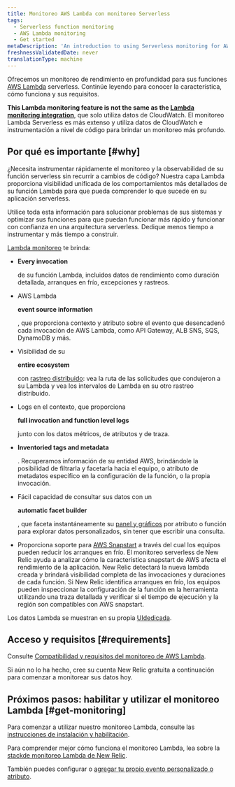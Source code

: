 ```yaml
---
title: Monitoreo AWS Lambda con monitoreo Serverless
tags:
  - Serverless function monitoring
  - AWS Lambda monitoring
  - Get started
metaDescription: 'An introduction to using Serverless monitoring for AWS Lambda functions in New Relic: how it works and requirements for using it.'
freshnessValidatedDate: never
translationType: machine
---
```


Ofrecemos un monitoreo de rendimiento en profundidad para sus funciones [AWS Lambda](https://aws.amazon.com/lambda/) serverless. Continúe leyendo para conocer la característica, cómo funciona y sus requisitos.

<DoNotTranslate>**This Lambda monitoring feature is not the same as the [Lambda monitoring integration](/docs/integrations/amazon-integrations/aws-integrations-list/aws-lambda-monitoring-integration)**</DoNotTranslate>, que solo utiliza datos de CloudWatch. El monitoreo Lambda Serverless es más extenso y utiliza datos de CloudWatch e instrumentación a nivel de código para brindar un monitoreo más profundo.

## Por qué es importante [#why]

¿Necesita instrumentar rápidamente el monitoreo y la observabilidad de su función serverless sin recurrir a cambios de código? Nuestra capa Lambda proporciona visibilidad unificada de los comportamientos más detallados de su función Lambda para que pueda comprender lo que sucede en su aplicación serverless.

Utilice toda esta información para solucionar problemas de sus sistemas y optimizar sus funciones para que puedan funcionar más rápido y funcionar con confianza en una arquitectura serverless. Dedique menos tiempo a instrumentar y más tiempo a construir.

[Lambda monitoreo](/docs/serverless-function-monitoring/aws-lambda-monitoring/ui-data/understand-lambda-monitoring-ui#find-data) te brinda:

* <DoNotTranslate>**Every invocation**</DoNotTranslate>

  de su función Lambda, incluidos datos de rendimiento como duración detallada, arranques en frío, excepciones y rastreos.

* AWS Lambda

  <DoNotTranslate>**event source information**</DoNotTranslate>

  , que proporciona contexto y atributo sobre el evento que desencadenó cada invocación de AWS Lambda, como API Gateway, ALB SNS, SQS, DynamoDB y más.

* Visibilidad de su

  <DoNotTranslate>**entire ecosystem**</DoNotTranslate>

  con [rastreo distribuido](/docs/apm/distributed-tracing/getting-started/introduction-distributed-tracing): vea la ruta de las solicitudes que condujeron a su Lambda y vea los intervalos de Lambda en su otro rastreo distribuido.

* Logs en el contexto, que proporciona

  <DoNotTranslate>**full invocation and function level logs**</DoNotTranslate>

  junto con los datos métricos, de atributos y de traza.

* <DoNotTranslate>**Inventoried tags and metadata**</DoNotTranslate>

  . Recuperamos información de su entidad AWS, brindándole la posibilidad de filtrarla y facetarla hacia el equipo, o atributo de metadatos específico en la configuración de la función, o la propia invocación.

* Fácil capacidad de consultar sus datos con un

  <DoNotTranslate>**automatic facet builder**</DoNotTranslate>

  , que faceta instantáneamente su [panel y gráficos](/docs/serverless-function-monitoring/aws-lambda-monitoring/ui-data/understand-lambda-monitoring-ui#chart-data) por atributo o función para explorar datos personalizados, sin tener que escribir una consulta.

* Proporciona soporte para [AWS Snapstart](https://docs.aws.amazon.com/lambda/latest/dg/snapstart.html) a través del cual los equipos pueden reducir los arranques en frío. El monitoreo serverless de New Relic ayuda a analizar cómo la característica snapstart de AWS afecta el rendimiento de la aplicación. New Relic detectará la nueva lambda creada y brindará visibilidad completa de las invocaciones y duraciones de cada función. Si New Relic identifica arranques en frío, los equipos pueden inspeccionar la configuración de la función en la herramienta utilizando una traza detallada y verificar si el tiempo de ejecución y la región son compatibles con AWS snapstart.

Los datos Lambda se muestran en su propia [UIdedicada](/docs/lambda-monitoring-ui).

## Acceso y requisitos [#requirements]

Consulte [Compatibilidad y requisitos del monitoreo de AWS Lambda](/docs/serverless-function-monitoring/aws-lambda-monitoring/get-started/compatibility-requirements-aws-lambda-monitoring).

Si aún no lo ha hecho, cree su cuenta New Relic gratuita a continuación para comenzar a monitorear sus datos hoy.

<InlineSignup/>

## Próximos pasos: habilitar y utilizar el monitoreo Lambda [#get-monitoring]

Para comenzar a utilizar nuestro monitoreo Lambda, consulte las [instrucciones de instalación y habilitación](/docs/serverless-function-monitoring/aws-lambda-monitoring/enable-lambda-monitoring).

Para comprender mejor cómo funciona el monitoreo Lambda, lea sobre la [stackde monitoreo Lambda de New Relic](/docs/serverless-function-monitoring/aws-lambda-monitoring/get-started/architecture/).

También puedes configurar [<InlinePopover type="alerts"/>](/docs/tutorial-create-alerts/create-an-alert/)o [agregar tu propio evento personalizado o atributo](https://discuss.newrelic.com/t/relic-solution-configuring-custom-attributes-and-events-in-aws-lambda/96043).